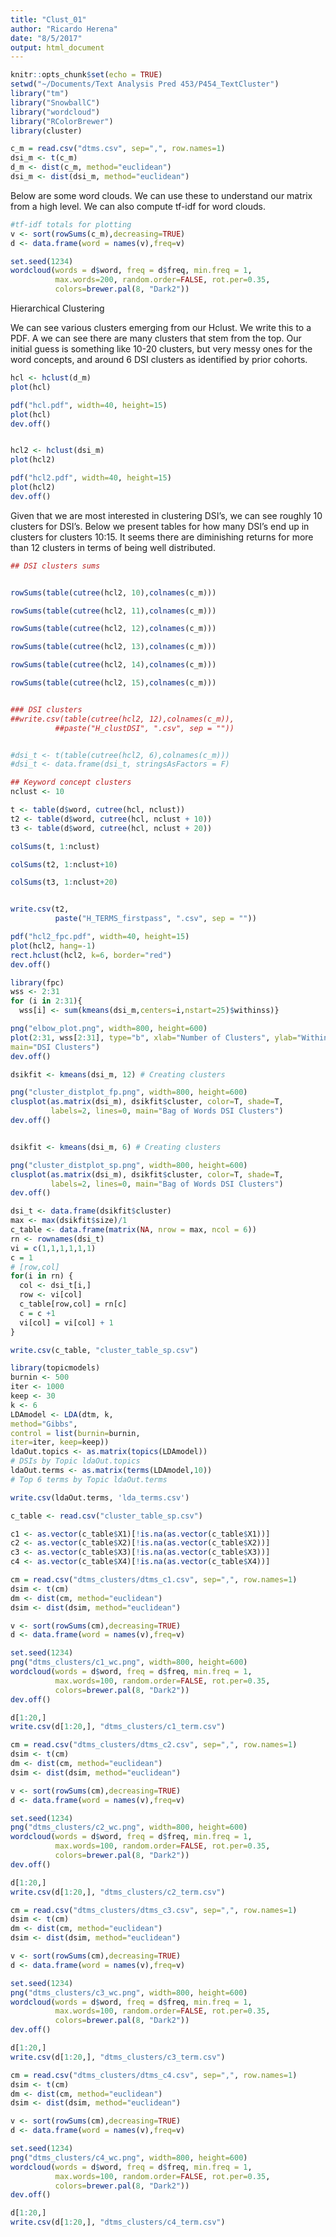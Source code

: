 ```yaml
---
title: "Clust_01"
author: "Ricardo Herena"
date: "8/5/2017"
output: html_document
---
```


```r
knitr::opts_chunk$set(echo = TRUE)
setwd("~/Documents/Text Analysis Pred 453/P454_TextCluster")
library("tm")
library("SnowballC")
library("wordcloud")
library("RColorBrewer")
library(cluster)
```


```r

c_m = read.csv("dtms.csv", sep=",", row.names=1)
dsi_m <- t(c_m)
d_m <- dist(c_m, method="euclidean")
dsi_m <- dist(dsi_m, method="euclidean")

```

Below are some word clouds. We can use these to understand our matrix from a high level. We can also compute tf-idf for word clouds. 

```r


#tf-idf totals for plotting
v <- sort(rowSums(c_m),decreasing=TRUE)
d <- data.frame(word = names(v),freq=v)

set.seed(1234)
wordcloud(words = d$word, freq = d$freq, min.freq = 1,
          max.words=200, random.order=FALSE, rot.per=0.35, 
          colors=brewer.pal(8, "Dark2"))

```

Hierarchical Clustering

We can see various clusters emerging from our Hclust. We write this to a PDF. A we can see there are many clusters that stem from the top. Our initial guess is something like 10-20 clusters, but very messy ones for the word concepts, and around 6 DSI clusters as identified by prior cohorts.

```r

hcl <- hclust(d_m)
plot(hcl)

pdf("hcl.pdf", width=40, height=15)
plot(hcl)
dev.off()


hcl2 <- hclust(dsi_m)
plot(hcl2)

pdf("hcl2.pdf", width=40, height=15)
plot(hcl2)
dev.off()

```

Given that we are most interested in clustering DSI's, we can see roughly 10 clusters for DSI's. Below we present tables for how many DSI's end up in clusters for clusters 10:15. It seems there are diminishing returns for more than 12 clusters in terms of being well distributed. 


```r

## DSI clusters sums


rowSums(table(cutree(hcl2, 10),colnames(c_m)))

rowSums(table(cutree(hcl2, 11),colnames(c_m)))

rowSums(table(cutree(hcl2, 12),colnames(c_m)))

rowSums(table(cutree(hcl2, 13),colnames(c_m)))

rowSums(table(cutree(hcl2, 14),colnames(c_m)))

rowSums(table(cutree(hcl2, 15),colnames(c_m)))


### DSI clusters
##write.csv(table(cutree(hcl2, 12),colnames(c_m)),
          ##paste("H_clustDSI", ".csv", sep = ""))


#dsi_t <- t(table(cutree(hcl2, 6),colnames(c_m)))
#dsi_t <- data.frame(dsi_t, stringsAsFactors = F)

```


```r

## Keyword concept clusters 
nclust <- 10

t <- table(d$word, cutree(hcl, nclust))
t2 <- table(d$word, cutree(hcl, nclust + 10))
t3 <- table(d$word, cutree(hcl, nclust + 20))

colSums(t, 1:nclust)

colSums(t2, 1:nclust+10)

colSums(t3, 1:nclust+20)


write.csv(t2,
          paste("H_TERMS_firstpass", ".csv", sep = ""))
```



```r

pdf("hcl2_fpc.pdf", width=40, height=15)
plot(hcl2, hang=-1) 
rect.hclust(hcl2, k=6, border="red")
dev.off()


```



```r

library(fpc)
wss <- 2:31
for (i in 2:31){
  wss[i] <- sum(kmeans(dsi_m,centers=i,nstart=25)$withinss)}

png("elbow_plot.png", width=800, height=600)
plot(2:31, wss[2:31], type="b", xlab="Number of Clusters", ylab="Within groups sum of squares",
main="DSI Clusters")
dev.off()

dsikfit <- kmeans(dsi_m, 12) # Creating clusters

png("cluster_distplot_fp.png", width=800, height=600)
clusplot(as.matrix(dsi_m), dsikfit$cluster, color=T, shade=T,
         labels=2, lines=0, main="Bag of Words DSI Clusters")
dev.off()


dsikfit <- kmeans(dsi_m, 6) # Creating clusters

png("cluster_distplot_sp.png", width=800, height=600)
clusplot(as.matrix(dsi_m), dsikfit$cluster, color=T, shade=T,
         labels=2, lines=0, main="Bag of Words DSI Clusters")
dev.off()


```

```r

dsi_t <- data.frame(dsikfit$cluster)
max <- max(dsikfit$size)/1
c_table <- data.frame(matrix(NA, nrow = max, ncol = 6))
rn <- rownames(dsi_t)
vi = c(1,1,1,1,1,1)
c = 1
# [row,col]
for(i in rn) {
  col <- dsi_t[i,]
  row <- vi[col]
  c_table[row,col] = rn[c]
  c = c +1
  vi[col] = vi[col] + 1
}

write.csv(c_table, "cluster_table_sp.csv")

```

```r


library(topicmodels)
burnin <- 500
iter <- 1000 
keep <- 30
k <- 6
LDAmodel <- LDA(dtm, k,
method="Gibbs",
control = list(burnin=burnin,
iter=iter, keep=keep))
ldaOut.topics <- as.matrix(topics(LDAmodel)) 
# DSIs by Topic ldaOut.topics
ldaOut.terms <- as.matrix(terms(LDAmodel,10)) 
# Top 6 terms by Topic ldaOut.terms

write.csv(ldaOut.terms, 'lda_terms.csv')
```

```r
c_table <- read.csv("cluster_table_sp.csv")

c1 <- as.vector(c_table$X1)[!is.na(as.vector(c_table$X1))]
c2 <- as.vector(c_table$X2)[!is.na(as.vector(c_table$X2))]
c3 <- as.vector(c_table$X3)[!is.na(as.vector(c_table$X3))]
c4 <- as.vector(c_table$X4)[!is.na(as.vector(c_table$X4))]


```


```r

cm = read.csv("dtms_clusters/dtms_c1.csv", sep=",", row.names=1)
dsim <- t(cm)
dm <- dist(cm, method="euclidean")
dsim <- dist(dsim, method="euclidean")

v <- sort(rowSums(cm),decreasing=TRUE)
d <- data.frame(word = names(v),freq=v)

set.seed(1234)
png("dtms_clusters/c1_wc.png", width=800, height=600)
wordcloud(words = d$word, freq = d$freq, min.freq = 1,
          max.words=100, random.order=FALSE, rot.per=0.35, 
          colors=brewer.pal(8, "Dark2"))
dev.off()

d[1:20,]
write.csv(d[1:20,], "dtms_clusters/c1_term.csv")

```

```r
cm = read.csv("dtms_clusters/dtms_c2.csv", sep=",", row.names=1)
dsim <- t(cm)
dm <- dist(cm, method="euclidean")
dsim <- dist(dsim, method="euclidean")

v <- sort(rowSums(cm),decreasing=TRUE)
d <- data.frame(word = names(v),freq=v)

set.seed(1234)
png("dtms_clusters/c2_wc.png", width=800, height=600)
wordcloud(words = d$word, freq = d$freq, min.freq = 1,
          max.words=100, random.order=FALSE, rot.per=0.35, 
          colors=brewer.pal(8, "Dark2"))
dev.off()

d[1:20,]
write.csv(d[1:20,], "dtms_clusters/c2_term.csv")

```


```r
cm = read.csv("dtms_clusters/dtms_c3.csv", sep=",", row.names=1)
dsim <- t(cm)
dm <- dist(cm, method="euclidean")
dsim <- dist(dsim, method="euclidean")

v <- sort(rowSums(cm),decreasing=TRUE)
d <- data.frame(word = names(v),freq=v)

set.seed(1234)
png("dtms_clusters/c3_wc.png", width=800, height=600)
wordcloud(words = d$word, freq = d$freq, min.freq = 1,
          max.words=100, random.order=FALSE, rot.per=0.35, 
          colors=brewer.pal(8, "Dark2"))
dev.off()

d[1:20,]
write.csv(d[1:20,], "dtms_clusters/c3_term.csv")

```

```r
cm = read.csv("dtms_clusters/dtms_c4.csv", sep=",", row.names=1)
dsim <- t(cm)
dm <- dist(cm, method="euclidean")
dsim <- dist(dsim, method="euclidean")

v <- sort(rowSums(cm),decreasing=TRUE)
d <- data.frame(word = names(v),freq=v)

set.seed(1234)
png("dtms_clusters/c4_wc.png", width=800, height=600)
wordcloud(words = d$word, freq = d$freq, min.freq = 1,
          max.words=100, random.order=FALSE, rot.per=0.35, 
          colors=brewer.pal(8, "Dark2"))
dev.off()

d[1:20,]
write.csv(d[1:20,], "dtms_clusters/c4_term.csv")

```



